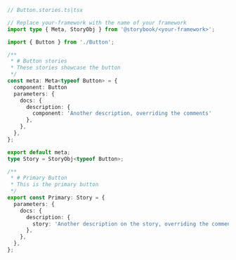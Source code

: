 ```ts
// Button.stories.ts|tsx

// Replace your-framework with the name of your framework
import type { Meta, StoryObj } from '@storybook/<your-framework>';

import { Button } from './Button';

/**
 * # Button stories
 * These stories showcase the button
 */
const meta: Meta<typeof Button> = {
  component: Button
  parameters: {
    docs: {
      description: {
        component: 'Another description, overriding the comments'
      },
    },
  },
};

export default meta;
type Story = StoryObj<typeof Button>;

/**
 * # Primary Button
 * This is the primary button
 */
export const Primary: Story = {
  parameters: {
    docs: {
      description: {
        story: 'Another description on the story, overriding the comments'
      },
    },
  },
};
```
